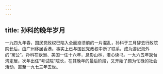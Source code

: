 ```yaml
---
---
---
```

title: 孙科的晚年岁月
---



一九四九年春，国民党政权已陷入全面崩溃前的一片混乱，孙科于三月辞去行政院院长后，由广州移居香港，事实上已与国民党政权中断了联系，成为游记海外的“寓公”。孙科在欧洲、美国一住十六年，息影山林，潜心读书。一九六五年返台湾定居，次年出任“考试院”院长，在其晚年的最后阶段，又开始了颇为忙碌的社会活动，直至一九七三年去世。